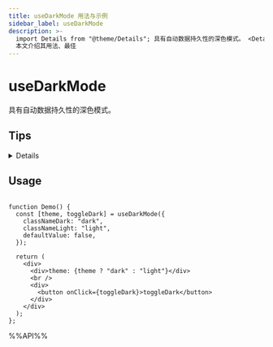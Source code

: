```yaml
---
title: useDarkMode 用法与示例
sidebar_label: useDarkMode
description: >-
  import Details from "@theme/Details"; 具有自动数据持久性的深色模式。 <Details summary="点击展开"> 对于服务端渲染的应用程序而言，由于无法在服务端获取到用户的颜色偏好。所以第一次渲染的时候可能会出现闪烁。想要避免此问题，你可以参考一下步骤。
  本文介绍其用法、最佳
---
```


# useDarkMode

具有自动数据持久性的深色模式。

## Tips

<Details summary="点击展开">
对于服务端渲染的应用程序而言，由于无法在服务端获取到用户的颜色偏好。所以第一次渲染的时候可能会出现闪烁。想要避免此问题，你可以参考一下步骤。

1. 在你的内容渲染前增加一个脚本。

```tsx
<script
  dangerouslySetInnerHTML={{
    // 增加一个自执行的函数
    __html: `
          (function () {
            function setDark(dark) {
              dark &&  document.documentElement.classList.add('dark');
            }
            let store;
            try {
              store = JSON.parse(localStorage.getItem('reactuses-color-scheme'));
            } catch (err) { }
            let dark;
            if(store === null){
              const darkQuery = window.matchMedia('(prefers-color-scheme: dark)');
              dark = darkQuery.matches;
            }else {
              dark = store;
            }
            setDark(dark)
          })();
      `,
  }}
></script>
```

2. 为了方便统一管理主题颜色，我们推荐使用 `context` 来存储它们。

```tsx
import { useDarkMode } from "@reactuses/core";
import React, { createContext, useContext } from "react";

type ThemeContext = { theme: boolean; toggleTheme: () => void };

const ThemeContext = createContext<ThemeContext | undefined>(undefined);

export function ThemeProvider({ children }: { children: React.ReactNode }) {
  const [dark, setDark] = useDarkMode({
    classNameDark: "dark",
    classNameLight: "light",
    defaultValue: false,
  });

  return (
    <ThemeContext.Provider value={{ theme: !!dark, toggleTheme: setDark }}>
      {children}
    </ThemeContext.Provider>
  );
}

export function useTheme() {
  const context = useContext(ThemeContext);
  if (context === undefined) {
    throw new Error("useTheme must be used within a ThemeProvider");
  }
  return context;
}
```

</Details>

## Usage

```tsx live

function Demo() {
  const [theme, toggleDark] = useDarkMode({
    classNameDark: "dark",
    classNameLight: "light",
    defaultValue: false,
  });

  return (
    <div>
      <div>theme: {theme ? "dark" : "light"}</div>
      <br />
      <div>
        <button onClick={toggleDark}>toggleDark</button>
      </div>
    </div>
  );
};

```

%%API%%